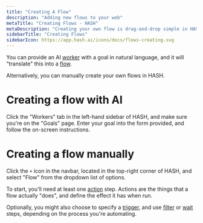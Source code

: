 ```yaml
---
title: "Creating A Flow"
description: "Adding new flows to your web"
metaTitle: "Creating Flows - HASH"
metaDescription: "Creating your own flow is drag-and-drop simple in HASH, which lets you define and automate processes with just a few clicks."
sidebarTitle: "Creating Flows"
sidebarIcon: https://app.hash.ai/icons/docs/flows-creating.svg
---
```


You can provide an AI [worker](/guide/workers) with a goal in natural language, and it will "translate" this into a [flow](/guide/flows).

Alternatively, you can manually create your own flows in HASH.

# Creating a flow with AI

Click the "Workers" tab in the left-hand sidebar of HASH, and make sure you're on the "Goals" page. Enter your goal into the form provided, and follow the on-screen instructions.

# Creating a flow manually

Click the `+` icon in the navbar, located in the top-right corner of HASH, and select "Flow" from the dropdown list of options.

To start, you'll need at least one [action](/guide/flows/actions) step. Actions are the things that a flow actually "does", and define the effect it has when run.

Optionally, you might also choose to specify a [trigger](/guide/flows/triggers), and use [filter](/guide/flows/filters) or [wait](/guide/flows/waits) steps, depending on the process you're automating.
